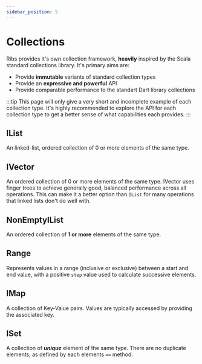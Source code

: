 ```yaml
---
sidebar_position: 5
---
```



# Collections

Ribs provides it's own collection framework, **heavily** inspired by the Scala
standard collections library. It's primary aims are:

* Provide **immutable** variants of standard collection types
* Provide an **expressive and powerful** API
* Provide comparable performance to the standart Dart library collections

:::tip
This page will only give a very short and incomplete example of each collection
type. It's highly recommended to explore the API for each collection type to
get a better sense of what capabilities each provides.
:::

## IList

An linked-list, ordered collection of 0 or more elements of the same type.

<CodeSnippet language="dart" title="IList Introduction" snippet={CollectionsSnippet} section="ilist" />

## IVector

An ordered collection of 0 or more elements of the same type. IVector uses
finger trees to achieve generally good, balanced performance across all
operations. This can make it a better option than `IList` for many operations
that linked lists don't do well with.

<CodeSnippet language="dart" title="IVector Introduction" snippet={CollectionsSnippet} section="ivector" />

## NonEmptyIList

An ordered collection of **1 or more** elements of the same type.

<CodeSnippet language="dart" title="NonEmptyIList Introduction" snippet={CollectionsSnippet} section="nel" />

## Range

Represents values in a range (inclusive or exclusive) between a start and end value, with a positive `step`
value used to calculate successive elements.

<CodeSnippet language="dart" title="Range Introduction" snippet={CollectionsSnippet} section="range" />

## IMap

A collection of Key-Value pairs. Values are typically accessed by providing
the associated key.

<CodeSnippet language="dart" title="IMap Introduction" snippet={CollectionsSnippet} section="imap" />

## ISet

A collection of ***unique*** element of the same type. There are no duplicate
elements, as defined by each elements `==` method.

<CodeSnippet language="dart" title="ISet Introduction" snippet={CollectionsSnippet} section="iset" />